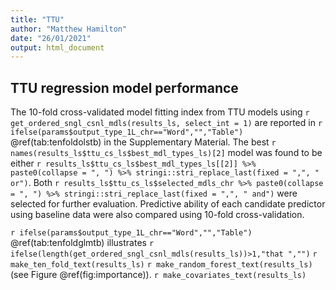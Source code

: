 ```yaml
---
title: "TTU"
author: "Matthew Hamilton"
date: "26/01/2021"
output: html_document
---
```


## TTU regression model performance 
<!-- Table start -->The 10-fold cross-validated model fitting index from TTU models using `r get_ordered_sngl_csnl_mdls(results_ls, select_int = 1)` are reported in `r ifelse(params$output_type_1L_chr=="Word","","Table")` \@ref(tab:tenfoldolstb) in the Supplementary Material<!-- Table end -->. <!-- Author judgment start --> The best `r names(results_ls$ttu_cs_ls$best_mdl_types_ls)[2]` model was found to be either `r results_ls$ttu_cs_ls$best_mdl_types_ls[[2]] %>% paste0(collapse = ", ") %>% stringi::stri_replace_last(fixed = ",", " or")`<!-- Comment end -->.  <!-- Comment start: Depends on length of selected model vectors -->Both<!-- Comment end --> `r results_ls$ttu_cs_ls$selected_mdls_chr %>% paste0(collapse = ", ") %>% stringi::stri_replace_last(fixed = ",", " and")` were selected for further evaluation. Predictive ability of each candidate predictor using baseline data were also compared using 10-fold cross-validation.  

<!-- Table start -->`r ifelse(params$output_type_1L_chr=="Word","","Table")` \@ref(tab:tenfoldglmtb) illustrates `r ifelse(length(get_ordered_sngl_csnl_mdls(results_ls))>1,"that ","")`<!-- Table end --> `r make_ten_fold_text(results_ls)` `r make_random_forest_text(results_ls)` <!-- Figure start -->(see Figure \@ref(fig:importance))<!-- Figure end-->. `r make_covariates_text(results_ls)`    

